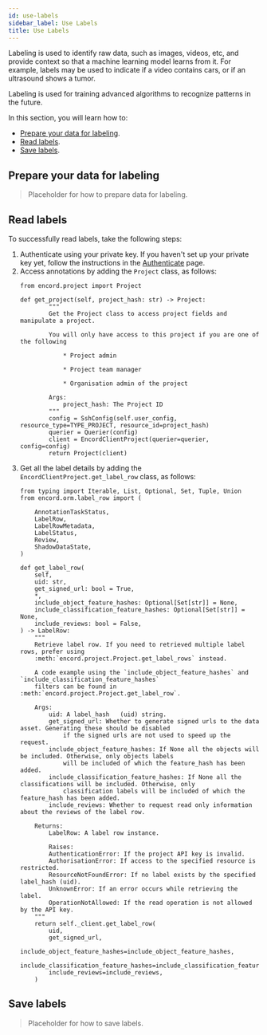 ```yaml
---
id: use-labels
sidebar_label: Use Labels 
title: Use Labels
--- 
```


Labeling is used to identify raw data, such as images, videos, etc, and provide context so that a machine learning model learns from it. For example, labels may be used to indicate if a video contains cars, or if an ultrasound shows a tumor.

Labeling is used for training advanced algorithms to recognize patterns in the future.

In this section, you will learn how to:
- [Prepare your data for labeling](#prepare-your-data-for-labeling).
- [Read labels](#read-labels).
- [Save labels](#save-labels).

## Prepare your data for labeling 

> Placeholder for how to prepare data for labeling.

## Read labels

To successfully read labels, take the following steps:

1. Authenticate using your private key. If you haven't set up your private key yet, follow the instructions in the [Authenticate](/docs/user-guide/authenticate) page.
1. Access annotations by adding the `Project` class, as follows:
    ```
    from encord.project import Project

    def get_project(self, project_hash: str) -> Project:
            """
            Get the Project class to access project fields and manipulate a project.

            You will only have access to this project if you are one of the following

                * Project admin

                * Project team manager

                * Organisation admin of the project

            Args:
                project_hash: The Project ID
            """
            config = SshConfig(self.user_config, resource_type=TYPE_PROJECT, resource_id=project_hash)
            querier = Querier(config)
            client = EncordClientProject(querier=querier, config=config)
            return Project(client)
    ```
1. Get all the label details by adding the `EncordClientProject.get_label_row` class, as follows: 
    ```
    from typing import Iterable, List, Optional, Set, Tuple, Union
    from encord.orm.label_row import (
        
        AnnotationTaskStatus,
        LabelRow,
        LabelRowMetadata,
        LabelStatus,
        Review,
        ShadowDataState,
    )

    def get_label_row(
        self,
        uid: str,
        get_signed_url: bool = True,
        *,
        include_object_feature_hashes: Optional[Set[str]] = None,
        include_classification_feature_hashes: Optional[Set[str]] = None,
        include_reviews: bool = False,
    ) -> LabelRow:
        """
        Retrieve label row. If you need to retrieved multiple label rows, prefer using
        :meth:`encord.project.Project.get_label_rows` instead.

        A code example using the `include_object_feature_hashes` and `include_classification_feature_hashes`
        filters can be found in :meth:`encord.project.Project.get_label_row`.

        Args:
            uid: A label_hash   (uid) string.
            get_signed_url: Whether to generate signed urls to the data asset. Generating these should be disabled
                if the signed urls are not used to speed up the request.
            include_object_feature_hashes: If None all the objects will be included. Otherwise, only objects labels
                will be included of which the feature_hash has been added.
            include_classification_feature_hashes: If None all the classifications will be included. Otherwise, only
                classification labels will be included of which the feature_hash has been added.
            include_reviews: Whether to request read only information about the reviews of the label row.

        Returns:
            LabelRow: A label row instance.

            Raises:
            AuthenticationError: If the project API key is invalid.
            AuthorisationError: If access to the specified resource is restricted.
            ResourceNotFoundError: If no label exists by the specified label_hash (uid).
            UnknownError: If an error occurs while retrieving the label.
            OperationNotAllowed: If the read operation is not allowed by the API key.
        """
        return self._client.get_label_row(
            uid,
            get_signed_url,
            include_object_feature_hashes=include_object_feature_hashes,
            include_classification_feature_hashes=include_classification_feature_hashes,
            include_reviews=include_reviews,
        )
    ```

## Save labels 

> Placeholder for how to save labels.